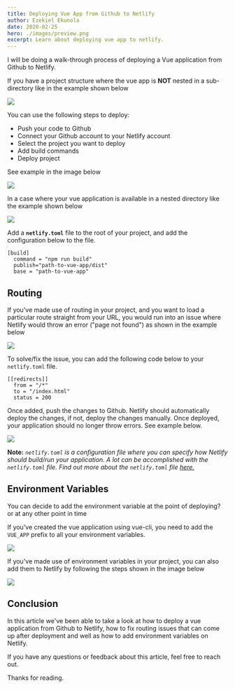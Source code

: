 ```yaml
---
title: Deploying Vue App from Github to Netlify
author: Ezekiel Ekunola
date: 2020-02-25
hero: ./images/preview.png
excerpt: Learn about deploying vue app to netlify.
---
```


I will be doing a walk-through process of deploying a Vue application from Github to Netlify.

If you have a project structure where the vue app is **NOT** nested in a sub-directory like in the example shown below

![](./images/project-structure.png)

You can use the following steps to deploy:

- Push your code to Github
- Connect your Github account to your Netlify account
- Select the project you want to deploy
- Add build commands
- Deploy project

See example in the image below

![](./images/vue-deploy.gif)

In a case where your vue application is available in a nested directory like the example shown below

![](https://thepracticaldev.s3.amazonaws.com/i/9th5maami9dct1ttqhw7.gif)

Add a **`netlify.toml`** file to the root of your project, and add the configuration below to the file.

```
[build]
  command = "npm run build"
  publish="path-to-vue-app/dist"
  base = "path-to-vue-app"
```

## Routing

If you've made use of routing in your project, and you want to load a particular route straight from your URL, you would run into an issue where Netlify would throw an error ("page not found") as shown in the example below

![](./images/vue-broken-url.gif)

To solve/fix the issue, you can add the following code below to your `netlify.toml` file.

```
[[redirects]]
  from = "/*"
  to = "/index.html"
  status = 200
```

Once added, push the changes to Github. Netlify should automatically deploy the changes, if not, deploy the changes manually. Once deployed, your application should no longer throw errors. See example below.

![](./images/vue-router-fixed.gif)

**Note:** _`netlify.toml` is a configuration file where you can specify how Netlify should build/run your application. A lot can be accomplished with the `netlify.toml` file. Find out more about the `netlify.toml` file [here.](https://www.netlify.com/docs/netlify-toml-reference/)_

## Environment Variables

You can decide to add the environment variable at the point of deploying? or at any other point in time

If you've created the vue application using vue-cli, you need to add the `VUE_APP` prefix to all your environment variables.

![](./images/vue-deploy-environment-variable.gif)

If you've made use of environment variables in your project, you can also add them to Netlify by following the steps shown in the image below

![](./images/vue-environment-variables.gif)

## Conclusion

In this article we've been able to take a look at how to deploy a vue application from Github to Netlify, how to fix routing issues that can come up after deployment and well as how to add environment variables on Netlify.

If you have any questions or feedback about this article, feel free to reach out.

Thanks for reading.
